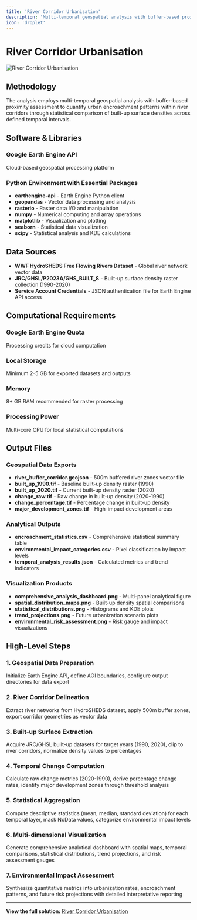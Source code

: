```yaml
---
title: 'River Corridor Urbanisation'
description: 'Multi-temporal geospatial analysis with buffer-based proximity assessment to quantify urban encroachment patterns within river corridors'
icon: 'droplet'
---
```


# River Corridor Urbanisation

![River Corridor Urbanisation](/industrial-solutions/river-corridor-urbanisation.jpeg)

## Methodology

The analysis employs multi-temporal geospatial analysis with buffer-based proximity assessment to quantify urban encroachment patterns within river corridors through statistical comparison of built-up surface densities across defined temporal intervals.

## Software & Libraries

### Google Earth Engine API
Cloud-based geospatial processing platform

### Python Environment with Essential Packages
- **earthengine-api** - Earth Engine Python client
- **geopandas** - Vector data processing and analysis
- **rasterio** - Raster data I/O and manipulation
- **numpy** - Numerical computing and array operations
- **matplotlib** - Visualization and plotting
- **seaborn** - Statistical data visualization
- **scipy** - Statistical analysis and KDE calculations

## Data Sources

- **WWF HydroSHEDS Free Flowing Rivers Dataset** - Global river network vector data
- **JRC/GHSL/P2023A/GHS_BUILT_S** - Built-up surface density raster collection (1990-2020)
- **Service Account Credentials** - JSON authentication file for Earth Engine API access

## Computational Requirements

### Google Earth Engine Quota
Processing credits for cloud computation

### Local Storage
Minimum 2-5 GB for exported datasets and outputs

### Memory
8+ GB RAM recommended for raster processing

### Processing Power
Multi-core CPU for local statistical computations

## Output Files

### Geospatial Data Exports
- **river_buffer_corridor.geojson** - 500m buffered river zones vector file
- **built_up_1990.tif** - Baseline built-up density raster (1990)
- **built_up_2020.tif** - Current built-up density raster (2020)
- **change_raw.tif** - Raw change in built-up density (2020-1990)
- **change_percentage.tif** - Percentage change in built-up density
- **major_development_zones.tif** - High-impact development areas

### Analytical Outputs
- **encroachment_statistics.csv** - Comprehensive statistical summary table
- **environmental_impact_categories.csv** - Pixel classification by impact levels
- **temporal_analysis_results.json** - Calculated metrics and trend indicators

### Visualization Products
- **comprehensive_analysis_dashboard.png** - Multi-panel analytical figure
- **spatial_distribution_maps.png** - Built-up density spatial comparisons
- **statistical_distributions.png** - Histograms and KDE plots
- **trend_projections.png** - Future urbanization scenario plots
- **environmental_risk_assessment.png** - Risk gauge and impact visualizations

## High-Level Steps

### 1. Geospatial Data Preparation
Initialize Earth Engine API, define AOI boundaries, configure output directories for data export

### 2. River Corridor Delineation
Extract river networks from HydroSHEDS dataset, apply 500m buffer zones, export corridor geometries as vector data

### 3. Built-up Surface Extraction
Acquire JRC/GHSL built-up datasets for target years (1990, 2020), clip to river corridors, normalize density values to percentages

### 4. Temporal Change Computation
Calculate raw change metrics (2020-1990), derive percentage change rates, identify major development zones through threshold analysis

### 5. Statistical Aggregation
Compute descriptive statistics (mean, median, standard deviation) for each temporal layer, mask NoData values, categorize environmental impact levels

### 6. Multi-dimensional Visualization
Generate comprehensive analytical dashboard with spatial maps, temporal comparisons, statistical distributions, trend projections, and risk assessment gauges

### 7. Environmental Impact Assessment
Synthesize quantitative metrics into urbanization rates, encroachment patterns, and future risk projections with detailed interpretative reporting

---

**View the full solution:** <a href="https://planet.nika.eco/en/hub/solutions/db6a68b4-a53a-4326-8422-d718465a4416" target="_blank">River Corridor Urbanisation</a>
